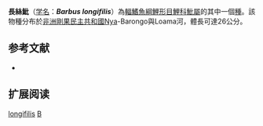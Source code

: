 {{Speciesbox 
| taxon = Barbus longifilis
| status = DD
| status_system = IUCN3.1
| authority = [[Pellegrin|Pellegrin]], 1935
| synonyms = *''Barbus altianalis longifilis''<br /><small>Pellegrin, 1935</small>
}}

'''長絲魮'''（[[学名|学名]]：'''''Barbus longifilis'''''）為[[輻鰭魚綱|輻鰭魚綱]][[鯉形目|鯉形目]][[鯉科|鯉科]][[魮屬|魮屬]]的其中一個[[種|種]]。該物種分布於[[非洲|非洲]][[剛果民主共和國|剛果民主共和國]]Nya-Barongo與Loama河，體長可達26公分。

== 参考文献 ==
*{{FishBase_species|genus=Barbus|species=longifilis|year=2011|month=12}}

== 扩展阅读 ==
{{refbegin}}
{{wikispecies-inline|Barbus longifilis|長絲魮}}
{{refend}}
{{Taxonbar|from=Q616522}}

[[Category:魮屬|longifilis]]
[[Category:1935年描述的魚類|B]]

{{魚類小作品}}